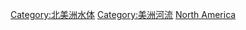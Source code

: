 {{Catnav|頁面分類|地理|水體|河流}}
{{Catnav|頁面分類|地理|大洲|北美洲|北美洲地理}}
{{Catnav|頁面分類|地理|地形|河流}}
{{Catnav|頁面分類|地理|各大洲地理|北美洲地理}}
{{Catnav|頁面分類|各種主題的頁面分類|依大洲来作的分类|各大洲地理|北美洲地理}}
{{Commonscat|Rivers of North America}}

[[Category:北美洲水体‎|Category:北美洲水体‎]]
[[Category:美洲河流|Category:美洲河流]]
[[Category:各大洲河流|North America]]